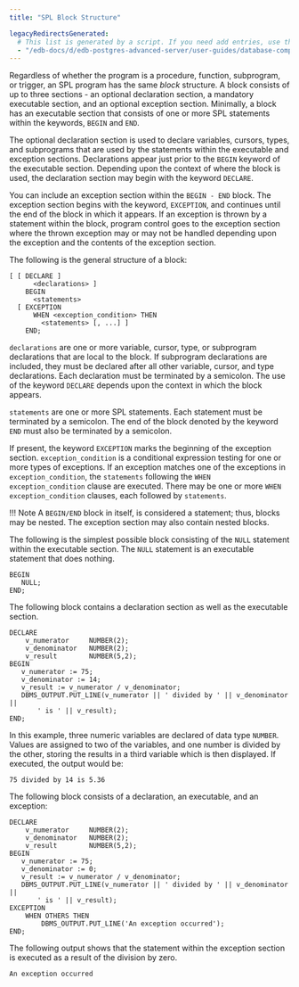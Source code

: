 ```yaml
---
title: "SPL Block Structure"

legacyRedirectsGenerated:
  # This list is generated by a script. If you need add entries, use the `legacyRedirects` key.
  - "/edb-docs/d/edb-postgres-advanced-server/user-guides/database-compatibility-for-oracle-developers-guide/10/Database_Compatibility_for_Oracle_Developers_Guide_10.1.051.html"
---
```


<div id="spl_block_structure" class="registered_link"></div>

Regardless of whether the program is a procedure, function, subprogram, or trigger, an SPL program has the same *block* structure. A block consists of up to three sections - an optional declaration section, a mandatory executable section, and an optional exception section. Minimally, a block has an executable section that consists of one or more SPL statements within the keywords, `BEGIN` and `END`.

The optional declaration section is used to declare variables, cursors, types, and subprograms that are used by the statements within the executable and exception sections. Declarations appear just prior to the `BEGIN` keyword of the executable section. Depending upon the context of where the block is used, the declaration section may begin with the keyword `DECLARE`.

You can include an exception section within the `BEGIN - END` block. The exception section begins with the keyword, `EXCEPTION`, and continues until the end of the block in which it appears. If an exception is thrown by a statement within the block, program control goes to the exception section where the thrown exception may or may not be handled depending upon the exception and the contents of the exception section.

The following is the general structure of a block:

```text
[ [ DECLARE ]
      <declarations> ]
    BEGIN
      <statements>
  [ EXCEPTION
      WHEN <exception_condition> THEN
        <statements> [, ...] ]
    END;
```

`declarations` are one or more variable, cursor, type, or subprogram declarations that are local to the block. If subprogram declarations are included, they must be declared after all other variable, cursor, and type declarations. Each declaration must be terminated by a semicolon. The use of the keyword `DECLARE` depends upon the context in which the block appears.

`statements` are one or more SPL statements. Each statement must be terminated by a semicolon. The end of the block denoted by the keyword `END` must also be terminated by a semicolon.

If present, the keyword `EXCEPTION` marks the beginning of the exception section. `exception_condition` is a conditional expression testing for one or more types of exceptions. If an exception matches one of the exceptions in `exception_condition`, the `statements` following the `WHEN exception_condition` clause are executed. There may be one or more `WHEN exception_condition` clauses, each followed by `statements`.

!!! Note
    A `BEGIN/END` block in itself, is considered a statement; thus, blocks may be nested. The exception section may also contain nested blocks.

The following is the simplest possible block consisting of the `NULL` statement within the executable section. The `NULL` statement is an executable statement that does nothing.

```text
BEGIN
   NULL;
END;
```

The following block contains a declaration section as well as the executable section.

```text
DECLARE
    v_numerator     NUMBER(2);
    v_denominator   NUMBER(2);
    v_result        NUMBER(5,2);
BEGIN
   v_numerator := 75;
   v_denominator := 14;
   v_result := v_numerator / v_denominator;
   DBMS_OUTPUT.PUT_LINE(v_numerator || ' divided by ' || v_denominator ||
       ' is ' || v_result);
END;
```

In this example, three numeric variables are declared of data type `NUMBER`. Values are assigned to two of the variables, and one number is divided by the other, storing the results in a third variable which is then displayed. If executed, the output would be:

```text
75 divided by 14 is 5.36
```

The following block consists of a declaration, an executable, and an exception:

```text
DECLARE
    v_numerator     NUMBER(2);
    v_denominator   NUMBER(2);
    v_result        NUMBER(5,2);
BEGIN
   v_numerator := 75;
   v_denominator := 0;
   v_result := v_numerator / v_denominator;
   DBMS_OUTPUT.PUT_LINE(v_numerator || ' divided by ' || v_denominator ||
       ' is ' || v_result);
EXCEPTION
    WHEN OTHERS THEN
        DBMS_OUTPUT.PUT_LINE('An exception occurred');
END;
```

The following output shows that the statement within the exception section is executed as a result of the division by zero.

```text
An exception occurred
```
